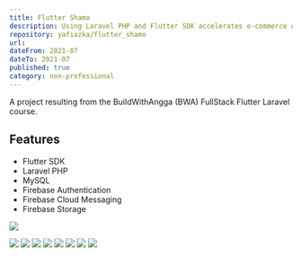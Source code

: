 ```yaml
---
title: Flutter Shamo
description: Using Laravel PHP and Flutter SDK accelerates e-commerce development.
repository: yafiazka/flutter_shamo
url: 
dateFrom: 2021-07
dateTo: 2021-07
published: true
category: non-professional
---
```



A project resulting from the BuildWithAngga (BWA) FullStack Flutter Laravel course.

## Features

- Flutter SDK
- Laravel PHP
- MySQL
- Firebase Authentication
- Firebase Cloud Messaging
- Firebase Storage

![](https://github.com/yafiazka/web/blob/main/public/img/flutter-shamo.jpg)

![](https://github.com/yafiazka/flutter_shamo/raw/main/assets-images/1%20splash%20screen.png)
![](https://github.com/yafiazka/flutter_shamo/raw/main/assets-images/2%20register.png)
![](https://github.com/yafiazka/flutter_shamo/raw/main/assets-images/3%20home.png)
![](https://github.com/yafiazka/flutter_shamo/raw/main/assets-images/4%20details.png)
![](https://github.com/yafiazka/flutter_shamo/raw/main/assets-images/5%20chat.png)
![](https://github.com/yafiazka/flutter_shamo/raw/main/assets-images/7%20cart.png)
![](https://github.com/yafiazka/flutter_shamo/raw/main/assets-images/8%20details%20order.png)
![](https://github.com/yafiazka/flutter_shamo/raw/main/assets-images/9%20succes.png)
